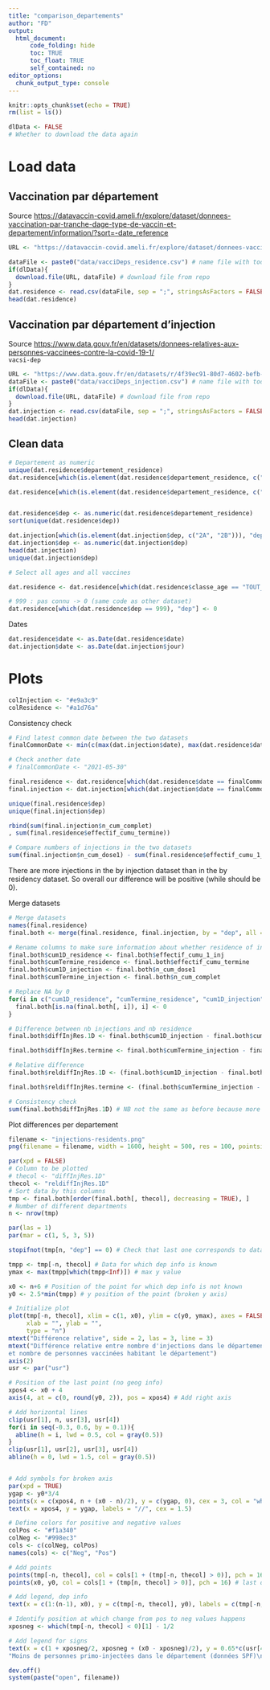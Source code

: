 ```yaml
---
title: "comparison_departements"
author: "FD"
output: 
  html_document: 
      code_folding: hide
      toc: TRUE
      toc_float: TRUE
      self_contained: no
editor_options:
  chunk_output_type: console
---
```


```r
knitr::opts_chunk$set(echo = TRUE)
rm(list = ls())
```

```r
dlData <- FALSE
# Whether to download the data again
```


# Load data

## Vaccination par département

Source <https://datavaccin-covid.ameli.fr/explore/dataset/donnees-vaccination-par-tranche-dage-type-de-vaccin-et-departement/information/?sort=-date_reference>

```r
URL <- "https://datavaccin-covid.ameli.fr/explore/dataset/donnees-vaccination-par-tranche-dage-type-de-vaccin-et-departement/download/?format=csv&timezone=Europe/Berlin&lang=fr&use_labels_for_header=true&csv_separator=%3B"

dataFile <- paste0("data/vacciDeps_residence.csv") # name file with today's date
if(dlData){
  download.file(URL, dataFile) # download file from repo
}
dat.residence <- read.csv(dataFile, sep = ";", stringsAsFactors = FALSE, dec = ",")
head(dat.residence)
```


## Vaccination par département d'injection

Source <https://www.data.gouv.fr/en/datasets/donnees-relatives-aux-personnes-vaccinees-contre-la-covid-19-1/>  
`vacsi-dep`

```r
URL <- "https://www.data.gouv.fr/en/datasets/r/4f39ec91-80d7-4602-befb-4b522804c0af"
dataFile <- paste0("data/vacciDeps_injection.csv") # name file with today's date
if(dlData){
  download.file(URL, dataFile) # download file from repo
}
dat.injection <- read.csv(dataFile, sep = ";", stringsAsFactors = FALSE, dec = ",")
head(dat.injection)
```

## Clean data

```r
# Departement as numeric
unique(dat.residence$departement_residence)
dat.residence[which(is.element(dat.residence$departement_residence, c("2A", "2B"))), "departement_residence"] <- "20" # Corse 

dat.residence[which(is.element(dat.residence$departement_residence, c("Tout département"))), "departement_residence"] <- NA # Redundant


dat.residence$dep <- as.numeric(dat.residence$departement_residence)
sort(unique(dat.residence$dep))

dat.injection[which(is.element(dat.injection$dep, c("2A", "2B"))), "dep"] <- "20" # Corse 
dat.injection$dep <- as.numeric(dat.injection$dep)
head(dat.injection)
unique(dat.injection$dep)
```


```r
# Select all ages and all vaccines

dat.residence <- dat.residence[which(dat.residence$classe_age == "TOUT_AGE" & dat.residence$type_vaccin == "Tout vaccin" & !is.na(dat.residence$dep)), ]

# 999 : pas connu -> 0 (same code as other dataset)
dat.residence[which(dat.residence$dep == 999), "dep"] <- 0
```

Dates

```r
dat.residence$date <- as.Date(dat.residence$date)
dat.injection$date <- as.Date(dat.injection$jour)
```

# Plots

```r
colInjection <- "#e9a3c9"
colResidence <- "#a1d76a"
```

Consistency check

```r
# Find latest common date between the two datasets
finalCommonDate <- min(c(max(dat.injection$date), max(dat.residence$date)))

# Check another date
# finalCommonDate <- "2021-05-30"

final.residence <- dat.residence[which(dat.residence$date == finalCommonDate), ]
final.injection <- dat.injection[which(dat.injection$date == finalCommonDate), ]

unique(final.residence$dep)
unique(final.injection$dep)

rbind(sum(final.injection$n_cum_complet)
, sum(final.residence$effectif_cumu_termine))

# Compare numbers of injections in the two datasets
sum(final.injection$n_cum_dose1) - sum(final.residence$effectif_cumu_1_inj)
```

There are more injections in the by injection dataset than in the by residency dataset. So overall our difference will be positive (while should be 0). 

Merge datasets

```r
# Merge datasets
names(final.residence)
final.both <- merge(final.residence, final.injection, by = "dep", all = FALSE)

# Rename columns to make sure information about whether residence of injection is kept
final.both$cum1D_residence <- final.both$effectif_cumu_1_inj
final.both$cumTermine_residence <- final.both$effectif_cumu_termine
final.both$cum1D_injection <- final.both$n_cum_dose1
final.both$cumTermine_injection <- final.both$n_cum_complet

# Replace NA by 0
for(i in c("cum1D_residence", "cumTermine_residence", "cum1D_injection", "cumTermine_injection")){
  final.both[is.na(final.both[, i]), i] <- 0
}

# Difference between nb injections and nb residence
final.both$diffInjRes.1D <- final.both$cum1D_injection - final.both$cum1D_residence

final.both$diffInjRes.termine <- final.both$cumTermine_injection - final.both$cumTermine_residence

# Relative difference
final.both$reldiffInjRes.1D <- (final.both$cum1D_injection - final.both$cum1D_residence)/final.both$cum1D_residence

final.both$reldiffInjRes.termine <- (final.both$cumTermine_injection - final.both$cumTermine_residence)/final.both$cumTermine_residence

# Consistency check
sum(final.both$diffInjRes.1D) # NB not the same as before because more geog info in res; to get the same number, add "all = TRUE" in the merge function
```

Plot differences per departement 
```r
filename <- "injections-residents.png"
png(filename = filename, width = 1600, height = 500, res = 100, pointsize = 12)

par(xpd = FALSE)
# Column to be plotted
# thecol <- "diffInjRes.1D"
thecol <- "reldiffInjRes.1D"
# Sort data by this columns
tmp <- final.both[order(final.both[, thecol], decreasing = TRUE), ]
# Number of different departments
n <- nrow(tmp)

par(las = 1)
par(mar = c(1, 5, 3, 5))

stopifnot(tmp[n, "dep"] == 0) # Check that last one corresponds to data for which dep info was not known (initially coded 0 or 990 in the different datasets)

tmpp <- tmp[-n, thecol] # Data for which dep info is known
ymax <- max(tmpp[which(tmpp<Inf)]) # max y value

x0 <- n+6 # Position of the point for which dep info is not known
y0 <- 2.5*min(tmpp) # y position of the point (broken y axis)

# Initialize plot
plot(tmp[-n, thecol], xlim = c(1, x0), ylim = c(y0, ymax), axes = FALSE, 
     xlab = "", ylab = "", 
     type = "n")
mtext("Différence relative", side = 2, las = 3, line = 3)
mtext("Différence relative entre nombre d'injections dans le département
et nombre de personnes vaccinées habitant le département")
axis(2)
usr <- par("usr")

# Position of the last point (no geog info)
xpos4 <- x0 + 4
axis(4, at = c(0, round(y0, 2)), pos = xpos4) # Add right axis

# Add horizontal lines
clip(usr[1], n, usr[3], usr[4])
for(i in seq(-0.3, 0.6, by = 0.1)){
  abline(h = i, lwd = 0.5, col = gray(0.5))
}
clip(usr[1], usr[2], usr[3], usr[4])
abline(h = 0, lwd = 1.5, col = gray(0.5))


# Add symbols for broken axis
par(xpd = TRUE)
ygap <- y0*3/4
points(x = c(xpos4, n + (x0 - n)/2), y = c(ygap, 0), cex = 3, col = "white", pch = 15)
text(x = xpos4, y = ygap, labels = "//", cex = 1.5)

# Define colors for positive and negative values
colPos <- "#f1a340"
colNeg <- "#998ec3"
cols <- c(colNeg, colPos)
names(cols) <- c("Neg", "Pos")

# Add points
points(tmp[-n, thecol], col = cols[1 + (tmp[-n, thecol] > 0)], pch = 16)
points(x0, y0, col = cols[1 + (tmp[n, thecol] > 0)], pch = 16) # last one

# Add legend, dep info
text(x = c(1:(n-1), x0), y = c(tmp[-n, thecol], y0), labels = c(tmp[-n, "dep"], "pas de dep."), cex = 0.55, adj = c(0.5, -1))

# Identify position at which change from pos to neg values happens
xposneg <- which(tmp[-n, thecol] < 0)[1] - 1/2

# Add legend for signs
text(x = c(1 + xposneg/2, xposneg + (x0 - xposneg)/2), y = 0.65*c(usr[4], usr[3]), labels = c("Plus de personnes primo-injectées dans le département (données SPF)\nque de résidents du département primo-injectés (données Ameli)", 
"Moins de personnes primo-injectées dans le département (données SPF)\nque de résidents du département primo-injectés (données Ameli)"), col = c(colPos, colNeg))

dev.off()
system(paste("open", filename))

```

